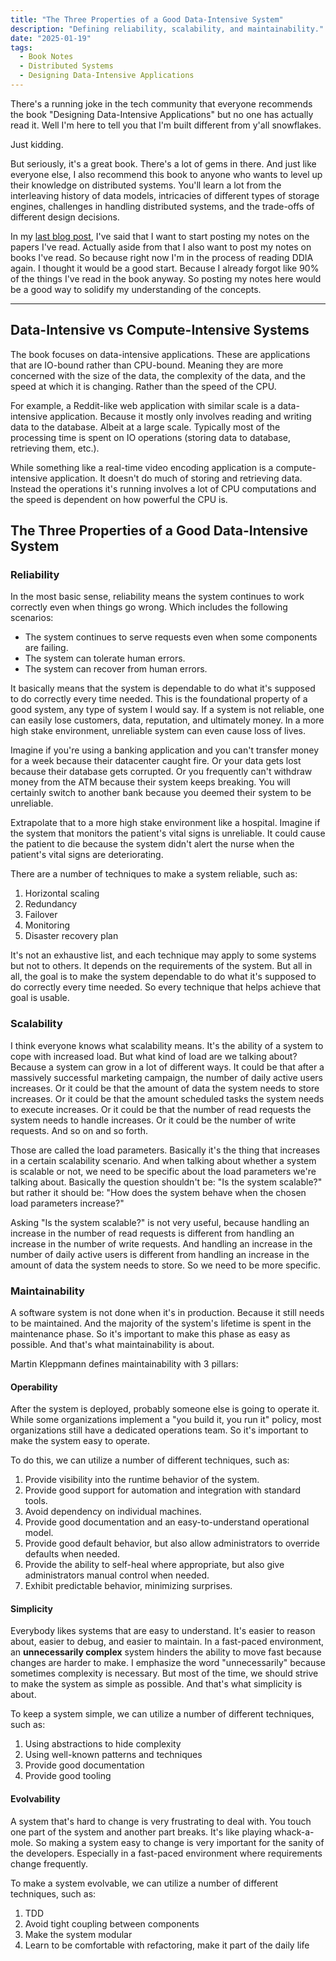 ```yaml
---
title: "The Three Properties of a Good Data-Intensive System"
description: "Defining reliability, scalability, and maintainability."
date: "2025-01-19"
tags:
  - Book Notes
  - Distributed Systems
  - Designing Data-Intensive Applications
---
```


There's a running joke in the tech community that everyone recommends the book
"Designing Data-Intensive Applications" but no one has actually read it.
Well I'm here to tell you that I'm built different from y'all snowflakes.

Just kidding.

But seriously, it's a great book. There's a lot of gems in there.
And just like everyone else, I also recommend this book to anyone who wants to
level up their knowledge on distributed systems. You'll learn a lot from
the interleaving history of data models, intricacies of different types of storage engines,
challenges in handling distributed systems, and the trade-offs of different design decisions.

In my [last blog post](https://www.danils.xyz/blog/05-mercurial-cores),
I've said that I want to start posting my notes on the papers
I've read. Actually aside from that I also want to post my notes on books I've read.
So because right now I'm in the process of reading DDIA again. I thought it would
be a good start. Because I already forgot like 90% of the things I've read in the book anyway.
So posting my notes here would be a good way to solidify my understanding of the concepts.

---

## Data-Intensive vs Compute-Intensive Systems

The book focuses on data-intensive applications. These are applications that are
IO-bound rather than CPU-bound. Meaning they are more concerned with the size of the data,
the complexity of the data, and the speed at which it is changing. Rather than
the speed of the CPU.

For example, a Reddit-like web application with similar scale is a data-intensive application.
Because it mostly only involves reading and writing data to the database. Albeit at a large scale.
Typically most of the processing time is spent on IO operations (storing data to database, retrieving them, etc.).

While something like a real-time video encoding application is a compute-intensive application.
It doesn't do much of storing and retrieving data. Instead the operations it's running
involves a lot of CPU computations and the speed is dependent on how powerful the CPU is.

## The Three Properties of a Good Data-Intensive System

### Reliability

In the most basic sense, reliability means the system continues to work correctly
even when things go wrong. Which includes the following scenarios:

- The system continues to serve requests even when some components are failing.
- The system can tolerate human errors.
- The system can recover from human errors.

It basically means that the system is dependable to do what it's supposed to do correctly
every time needed. This is the foundational property of a good system, any type of system I would say.
If a system is not reliable, one can easily lose customers, data, reputation, and ultimately money.
In a more high stake environment, unreliable system can even cause loss of lives.

Imagine if you're using a banking application and you can't transfer money for a week because their datacenter caught fire.
Or your data gets lost because their database gets corrupted. Or you frequently can't withdraw money from the ATM
because their system keeps breaking. You will certainly switch to another bank because you deemed their
system to be unreliable.

Extrapolate that to a more high stake environment like a hospital. Imagine if the system that
monitors the patient's vital signs is unreliable. It could cause the patient to die because the system
didn't alert the nurse when the patient's vital signs are deteriorating.

There are a number of techniques to make a system reliable, such as:

1. Horizontal scaling
2. Redundancy
3. Failover
4. Monitoring
5. Disaster recovery plan

It's not an exhaustive list, and each technique may apply to some systems but not to others.
It depends on the requirements of the system. But all in all, the goal is to make the system
dependable to do what it's supposed to do correctly every time needed. So every technique
that helps achieve that goal is usable.

### Scalability

I think everyone knows what scalability means. It's the ability of a system to cope
with increased load. But what kind of load are we talking about? Because a system can grow
in a lot of different ways. It could be that after a massively successful marketing campaign,
the number of daily active users increases. Or it could be that the amount of data
the system needs to store increases. Or it could be that the amount scheduled tasks the system needs to execute
increases. Or it could be that the number of read requests the system
needs to handle increases. Or it could be the number of write requests. And so on and so forth.

Those are called the load parameters. Basically it's the thing that increases in a certain scalability scenario.
And when talking about whether a system is scalable or not, we need to be specific about the load parameters
we're talking about. Basically the question shouldn't be: "Is the system scalable?" but rather
it should be: "How does the system behave when the chosen load parameters increase?"

Asking "Is the system scalable?" is not very useful, because handling an increase in the number of read
requests is different from handling an increase in the number of write requests.
And handling an increase in the number of daily active users is different from handling an increase in the
amount of data the system needs to store. So we need to be more specific.

### Maintainability

A software system is not done when it's in production. Because it still needs to be maintained.
And the majority of the system's lifetime is spent in the maintenance phase. So it's important
to make this phase as easy as possible. And that's what maintainability is about.

Martin Kleppmann defines maintainability with 3 pillars:

#### Operability

After the system is deployed, probably someone else is going to operate it. While some organizations implement
a "you build it, you run it" policy, most organizations still have a dedicated operations team. So it's important
to make the system easy to operate.

To do this, we can utilize a number of different techniques, such as:

1. Provide visibility into the runtime behavior of the system.
2. Provide good support for automation and integration with standard tools.
3. Avoid dependency on individual machines.
4. Provide good documentation and an easy-to-understand operational model.
5. Provide good default behavior, but also allow administrators to override defaults when needed.
6. Provide the ability to self-heal where appropriate, but also give administrators manual control when needed.
7. Exhibit predictable behavior, minimizing surprises.

#### Simplicity

Everybody likes systems that are easy to understand. It's easier to reason about, easier to debug, and easier to maintain.
In a fast-paced environment, an **unnecessarily complex** system hinders the ability to move fast because changes are
harder to make. I emphasize the word "unnecessarily" because sometimes complexity is necessary. But most of the time,
we should strive to make the system as simple as possible. And that's what simplicity is about.

To keep a system simple, we can utilize a number of different techniques, such as:

1. Using abstractions to hide complexity
2. Using well-known patterns and techniques
3. Provide good documentation
4. Provide good tooling

#### Evolvability

A system that's hard to change is very frustrating to deal with. You touch one part of the system and another part breaks.
It's like playing whack-a-mole. So making a system easy to change is very important for the sanity of the developers.
Especially in a fast-paced environment where requirements change frequently.

To make a system evolvable, we can utilize a number of different techniques, such as:

1. TDD
2. Avoid tight coupling between components
3. Make the system modular
4. Learn to be comfortable with refactoring, make it part of the daily life
